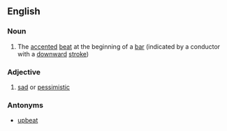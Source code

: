 ==English==

===Noun===
{{en-noun}}

#{{music}} The [[accented]] [[beat]] at the beginning of a [[bar]] (indicated by a conductor with a [[downward]] [[stroke]])

===Adjective===
{{en-adj}}

# [[sad]] or [[pessimistic]]

===Antonyms===
*[[upbeat]]